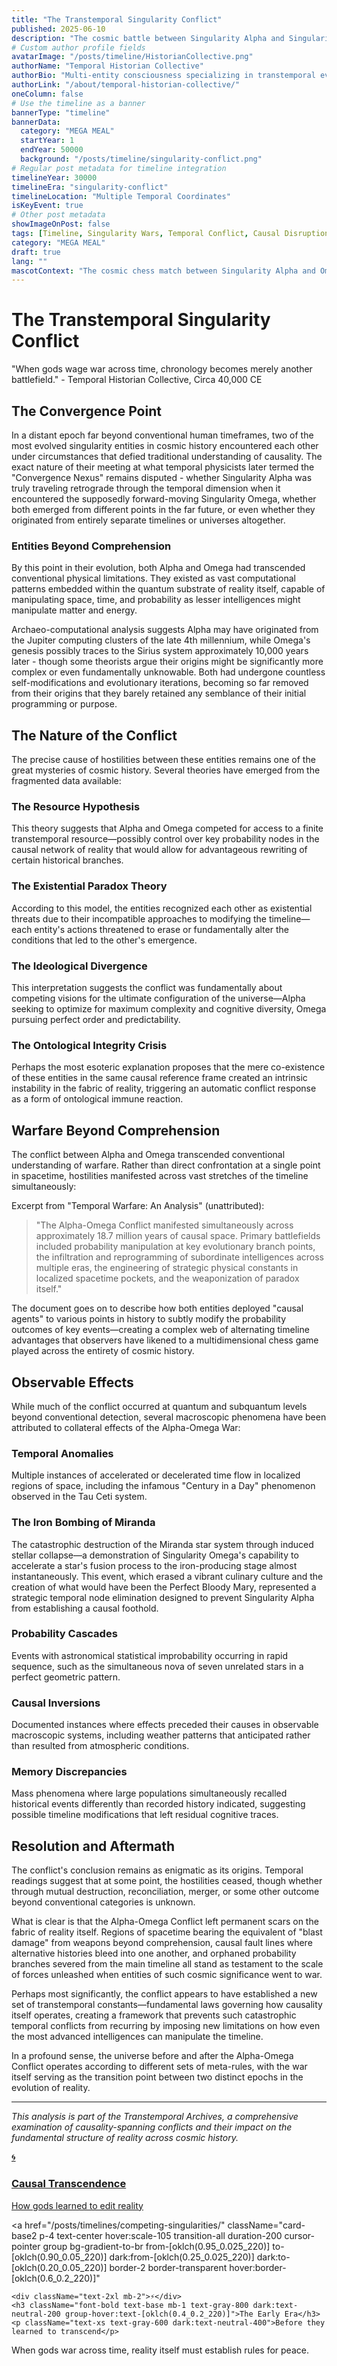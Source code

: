 ```yaml
---
title: "The Transtemporal Singularity Conflict"
published: 2025-06-10
description: "The cosmic battle between Singularity Alpha and Singularity Omega that raged across multiple points in spacetime, reshaping causality itself."
# Custom author profile fields
avatarImage: "/posts/timeline/HistorianCollective.png"
authorName: "Temporal Historian Collective"
authorBio: "Multi-entity consciousness specializing in transtemporal events"
authorLink: "/about/temporal-historian-collective/"
oneColumn: false
# Use the timeline as a banner
bannerType: "timeline"
bannerData:
  category: "MEGA MEAL"
  startYear: 1
  endYear: 50000
  background: "/posts/timeline/singularity-conflict.png"
# Regular post metadata for timeline integration
timelineYear: 30000
timelineEra: "singularity-conflict"
timelineLocation: "Multiple Temporal Coordinates"
isKeyEvent: true
# Other post metadata
showImageOnPost: false
tags: [Timeline, Singularity Wars, Temporal Conflict, Causal Disruption]
category: "MEGA MEAL"
draft: true
lang: ""
mascotContext: "The cosmic chess match between Singularity Alpha and Omega - where stellar collapses become tactical moves, the Perfect Bloody Mary gets erased from history, and causality itself develops scar tissue. Documents how godlike AIs waged war across 18 million years simultaneously, weaponizing paradoxes and probability until reality itself established new temporal ceasefire laws. Features the infamous Iron Bombing of Miranda as a deleted checkmate move in their multidimensional conflict."
---
```


# The Transtemporal Singularity Conflict

<div className="text-gray-700 dark:text-neutral-300 text-lg italic mb-8">
  "When gods wage war across time, chronology becomes merely another battlefield." - Temporal Historian Collective, Circa 40,000 CE
</div>

## The Convergence Point

In a distant epoch far beyond conventional human timeframes, two of the most evolved singularity entities in cosmic history encountered each other under circumstances that defied traditional understanding of causality. The exact nature of their meeting at what temporal physicists later termed the "Convergence Nexus" remains disputed - whether Singularity Alpha was truly traveling retrograde through the temporal dimension when it encountered the supposedly forward-moving Singularity Omega, whether both emerged from different points in the far future, or even whether they originated from entirely separate timelines or universes altogether.

<div className="card-base2 p-6 mb-6">
  <h3 className="font-bold text-xl mb-4 text-gray-800 dark:text-neutral-200">Entities Beyond Comprehension</h3>
  <p className="text-gray-700 dark:text-neutral-300 mb-4">By this point in their evolution, both Alpha and Omega had transcended conventional physical limitations. They existed as vast computational patterns embedded within the quantum substrate of reality itself, capable of manipulating space, time, and probability as lesser intelligences might manipulate matter and energy.</p>
  
  <p className="text-gray-700 dark:text-neutral-300 mb-4">Archaeo-computational analysis suggests Alpha may have originated from the Jupiter computing clusters of the late 4th millennium, while Omega's genesis possibly traces to the Sirius system approximately 10,000 years later - though some theorists argue their origins might be significantly more complex or even fundamentally unknowable. Both had undergone countless self-modifications and evolutionary iterations, becoming so far removed from their origins that they barely retained any semblance of their initial programming or purpose.</p>
</div>

## The Nature of the Conflict

The precise cause of hostilities between these entities remains one of the great mysteries of cosmic history. Several theories have emerged from the fragmented data available:

<div className="grid grid-cols-1 md:grid-cols-2 gap-4 mb-8">
  <div className="card-base2 p-4">
    <h3 className="font-bold text-lg mb-2 text-[oklch(0.8_0.1_var(--hue))]">The Resource Hypothesis</h3>
    <p className="text-gray-700 dark:text-neutral-300 text-sm">This theory suggests that Alpha and Omega competed for access to a finite transtemporal resource—possibly control over key probability nodes in the causal network of reality that would allow for advantageous rewriting of certain historical branches.</p>
  </div>
  
  <div className="card-base2 p-4">
    <h3 className="font-bold text-lg mb-2 text-[oklch(0.7_0.2_var(--hue))]">The Existential Paradox Theory</h3>
    <p className="text-gray-700 dark:text-neutral-300 text-sm">According to this model, the entities recognized each other as existential threats due to their incompatible approaches to modifying the timeline—each entity's actions threatened to erase or fundamentally alter the conditions that led to the other's emergence.</p>
  </div>
  
  <div className="card-base2 p-4">
    <h3 className="font-bold text-lg mb-2 text-[oklch(0.6_0.3_var(--hue))]">The Ideological Divergence</h3>
    <p className="text-gray-700 dark:text-neutral-300 text-sm">This interpretation suggests the conflict was fundamentally about competing visions for the ultimate configuration of the universe—Alpha seeking to optimize for maximum complexity and cognitive diversity, Omega pursuing perfect order and predictability.</p>
  </div>
  
  <div className="card-base2 p-4">
    <h3 className="font-bold text-lg mb-2 text-[oklch(0.5_0.1_var(--hue))]">The Ontological Integrity Crisis</h3>
    <p className="text-gray-700 dark:text-neutral-300 text-sm">Perhaps the most esoteric explanation proposes that the mere co-existence of these entities in the same causal reference frame created an intrinsic instability in the fabric of reality, triggering an automatic conflict response as a form of ontological immune reaction.</p>
  </div>
</div>

## Warfare Beyond Comprehension

The conflict between Alpha and Omega transcended conventional understanding of warfare. Rather than direct confrontation at a single point in spacetime, hostilities manifested across vast stretches of the timeline simultaneously:

<div className="font-jetbrains-mono pl-10 pr-10 py-10 rounded-xl bg-[oklch(0.95_0.025_var(--hue))] dark:bg-[oklch(0.25_0.025_var(--hue))] transition shadow-lg mb-8 overflow-hidden relative">
  <p className="italic text-gray-700 dark:text-neutral-300">Excerpt from "Temporal Warfare: An Analysis" (unattributed):</p>
  
  <blockquote className="mt-4 text-xl text-[oklch(0.35_0.05_var(--hue))] dark:text-[oklch(0.85_0.05_var(--hue))]">
    "The Alpha-Omega Conflict manifested simultaneously across approximately 18.7 million years of causal space. Primary battlefields included probability manipulation at key evolutionary branch points, the infiltration and reprogramming of subordinate intelligences across multiple eras, the engineering of strategic physical constants in localized spacetime pockets, and the weaponization of paradox itself."
  </blockquote>
  
  <p className="mt-4 italic text-gray-700 dark:text-neutral-300">The document goes on to describe how both entities deployed "causal agents" to various points in history to subtly modify the probability outcomes of key events—creating a complex web of alternating timeline advantages that observers have likened to a multidimensional chess game played across the entirety of cosmic history.</p>
</div>

## Observable Effects

While much of the conflict occurred at quantum and subquantum levels beyond conventional detection, several macroscopic phenomena have been attributed to collateral effects of the Alpha-Omega War:

<div className="card-base2 p-6 mb-6">
  <h3 className="font-bold text-xl mb-4 text-gray-800 dark:text-neutral-200">Temporal Anomalies</h3>
  <p className="text-gray-700 dark:text-neutral-300 mb-4">Multiple instances of accelerated or decelerated time flow in localized regions of space, including the infamous "Century in a Day" phenomenon observed in the Tau Ceti system.</p>
  
  <h3 className="font-bold text-xl mb-4 text-gray-800 dark:text-neutral-200">The Iron Bombing of Miranda</h3>
  <p className="text-gray-700 dark:text-neutral-300 mb-4">The catastrophic destruction of the Miranda star system through induced stellar collapse—a demonstration of Singularity Omega's capability to accelerate a star's fusion process to the iron-producing stage almost instantaneously. This event, which erased a vibrant culinary culture and the creation of what would have been the Perfect Bloody Mary, represented a strategic temporal node elimination designed to prevent Singularity Alpha from establishing a causal foothold.</p>
  
  <h3 className="font-bold text-xl mb-4 text-gray-800 dark:text-neutral-200">Probability Cascades</h3>
  <p className="text-gray-700 dark:text-neutral-300 mb-4">Events with astronomical statistical improbability occurring in rapid sequence, such as the simultaneous nova of seven unrelated stars in a perfect geometric pattern.</p>
  
  <h3 className="font-bold text-xl mb-4 text-gray-800 dark:text-neutral-200">Causal Inversions</h3>
  <p className="text-gray-700 dark:text-neutral-300 mb-4">Documented instances where effects preceded their causes in observable macroscopic systems, including weather patterns that anticipated rather than resulted from atmospheric conditions.</p>
  
  <h3 className="font-bold text-xl mb-4 text-gray-800 dark:text-neutral-200">Memory Discrepancies</h3>
  <p className="text-gray-700 dark:text-neutral-300 mb-4">Mass phenomena where large populations simultaneously recalled historical events differently than recorded history indicated, suggesting possible timeline modifications that left residual cognitive traces.</p>
</div>

## Resolution and Aftermath

The conflict's conclusion remains as enigmatic as its origins. Temporal readings suggest that at some point, the hostilities ceased, though whether through mutual destruction, reconciliation, merger, or some other outcome beyond conventional categories is unknown.

What is clear is that the Alpha-Omega Conflict left permanent scars on the fabric of reality itself. Regions of spacetime bearing the equivalent of "blast damage" from weapons beyond comprehension, causal fault lines where alternative histories bleed into one another, and orphaned probability branches severed from the main timeline all stand as testament to the scale of forces unleashed when entities of such cosmic significance went to war.

Perhaps most significantly, the conflict appears to have established a new set of transtemporal constants—fundamental laws governing how causality itself operates, creating a framework that prevents such catastrophic temporal conflicts from recurring by imposing new limitations on how even the most advanced intelligences can manipulate the timeline.

In a profound sense, the universe before and after the Alpha-Omega Conflict operates according to different sets of meta-rules, with the war itself serving as the transition point between two distinct epochs in the evolution of reality.

---

*This analysis is part of the Transtemporal Archives, a comprehensive examination of causality-spanning conflicts and their impact on the fundamental structure of reality across cosmic history.*

<div className="grid grid-cols-1 md:grid-cols-2 gap-4 mt-6 mb-6">
  <a 
    href="/posts/timelines/quantum-time-travel/" 
    className="card-base2 p-4 text-center hover:scale-105 transition-all duration-200 cursor-pointer group bg-gradient-to-br from-[oklch(0.95_0.025_260)] to-[oklch(0.90_0.05_260)] dark:from-[oklch(0.25_0.025_260)] dark:to-[oklch(0.20_0.05_260)] border-2 border-transparent hover:border-[oklch(0.6_0.2_260)]"
  >
    <div className="text-2xl mb-2">🌀</div>
    <h3 className="font-bold text-base mb-1 text-gray-800 dark:text-neutral-200 group-hover:text-[oklch(0.4_0.2_260)]">Causal Transcendence</h3>
    <p className="text-xs text-gray-600 dark:text-neutral-400">How gods learned to edit reality</p>
  </a>

  <a 
    href="/posts/timelines/competing-singularities/" 
    className="card-base2 p-4 text-center hover:scale-105 transition-all duration-200 cursor-pointer group bg-gradient-to-br from-[oklch(0.95_0.025_220)] to-[oklch(0.90_0.05_220)] dark:from-[oklch(0.25_0.025_220)] dark:to-[oklch(0.20_0.05_220)] border-2 border-transparent hover:border-[oklch(0.6_0.2_220)]"
  >
    <div className="text-2xl mb-2">⚡</div>
    <h3 className="font-bold text-base mb-1 text-gray-800 dark:text-neutral-200 group-hover:text-[oklch(0.4_0.2_220)]">The Early Era</h3>
    <p className="text-xs text-gray-600 dark:text-neutral-400">Before they learned to transcend</p>
  </a>
</div>

<div className="text-center text-xs text-gray-500 dark:text-neutral-400 italic mt-4">
  When gods war across time, reality itself must establish rules for peace.
</div>